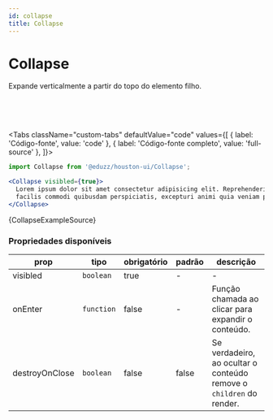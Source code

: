 ```yaml
---
id: collapse
title: Collapse
---
```




# Collapse

Expande verticalmente a partir do topo do elemento filho.

<br />
<br />

<CollapseExample />

<br />

<Tabs
  className="custom-tabs"
  defaultValue="code"
  values={[
    { label: 'Código-fonte', value: 'code' },
    { label: 'Código-fonte completo', value: 'full-source' },
  ]}>
<TabItem value="code">

```jsx
import Collapse from '@eduzz/houston-ui/Collapse';

<Collapse visibled={true}>
  Lorem ipsum dolor sit amet consectetur adipisicing elit. Reprehenderit qui nam dolores dignissimos! Repudiandae unde
  facilis commodi quibusdam perspiciatis, excepturi animi quia veniam placeat, ut odio nemo nesciunt totam minima?
</Collapse>
```

</TabItem>

<TabItem value="full-source">
  <CodeBlock className="language-tsx">{CollapseExampleSource}</CodeBlock>
</TabItem>
</Tabs>

### Propriedades disponíveis

| prop           | tipo       | obrigatório | padrão | descrição                                                           |
| -------------- | ---------- | ----------- | ------ | ------------------------------------------------------------------- |
| visibled       | `boolean`  | true        | -      | -                                                                   |
| onEnter        | `function` | false       | -      | Função chamada ao clicar para expandir o conteúdo.                  |
| destroyOnClose | `boolean`  | false       | false  | Se verdadeiro, ao ocultar o conteúdo remove o `children` do render. |
